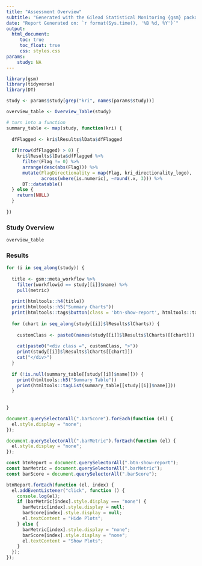```yaml
---
title: "Assessment Overview"
subtitle: "Generated with the Gilead Statistical Monitoring {gsm} package"
date: "Report Generated on: `r format(Sys.time(), '%B %d, %Y')`"
output:
  html_document:
     toc: true
     toc_float: true
     css: styles.css
params:
    study: NA
---
```


```r
library(gsm)
library(tidyverse)
library(DT)

study <- params$study[grep("kri", names(params$study))]

overview_table <- Overview_Table(study) 

# turn into a function
summary_table <- map(study, function(kri) {
  
  dfFlagged <- kri$lResults$lData$dfFlagged 
  
  if(nrow(dfFlagged) > 0) {
    kri$lResults$lData$dfFlagged %>% 
      filter(Flag != 0) %>% 
      arrange(desc(abs(Flag))) %>% 
      mutate(FlagDirectionality = map(Flag, kri_directionality_logo), 
             across(where(is.numeric), ~round(.x, 3))) %>% 
      DT::datatable()
  } else {
    return(NULL)
  }
  
})
```

### Study Overview
<div class="gsm-overview-table">
```r
overview_table
```
</div>

### Results

```r
for (i in seq_along(study)) {
  
  title <- gsm::meta_workflow %>% 
    filter(workflowid == study[[i]]$name) %>% 
    pull(metric)
  
  print(htmltools::h4(title))
  print(htmltools::h5("Summary Charts"))
  print(htmltools::tags$button(class = 'btn-show-report', htmltools::tags$i(class = "fa fa-cloud"), "Show Plots"))
  
  for (chart in seq_along(study[[i]]$lResults$lCharts)) {
    
    customClass <- paste0(names(study[[i]]$lResults$lCharts)[[chart]])
    
    cat(paste0("<div class =", customClass, ">"))
    print(study[[i]]$lResults$lCharts[[chart]])
    cat("</div>")
  }
  
  if (!is.null(summary_table[[study[[i]]$name]])) {
    print(htmltools::h5("Summary Table"))
    print(htmltools::tagList(summary_table[[study[[i]]$name]]))
  }
  
  
}
```

```js
document.querySelectorAll(".barScore").forEach(function (el) {
  el.style.display = "none";
});

document.querySelectorAll(".barMetric").forEach(function (el) {
  el.style.display = "none";
});

const btnReport = document.querySelectorAll(".btn-show-report");
const barMetric = document.querySelectorAll(".barMetric");
const barScore = document.querySelectorAll(".barScore");

btnReport.forEach(function (el, index) {
  el.addEventListener("click", function () {
    console.log(el);
    if (barMetric[index].style.display === "none") {
      barMetric[index].style.display = null;
      barScore[index].style.display = null;
      el.textContent = "Hide Plots";
    } else {
      barMetric[index].style.display = "none";
      barScore[index].style.display = "none";
      el.textContent = "Show Plots";
    }
  });
});

```
